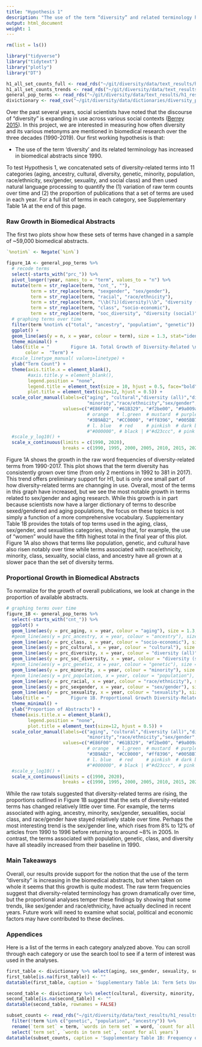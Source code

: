 ```yaml
---
title: "Hypothesis 1"
description: "The use of the term “diversity” and related terminology has increased in PubMed abstracts since 1990."
output: html_document
weight: 1
---
```


```r
rm(list = ls())

library("tidyverse")
library("tidytext")
library("plotly")
library("DT")

h1_all_set_counts_full <- read_rds("~/git/diversity/data/text_results/h1_results/h1_all_set_counts_full.rds")
h1_all_set_counts_trends <- read_rds("~/git/diversity/data/text_results/h1_results/h1_all_set_counts_trends.rds")
general_pop_terms <- read_rds("~/git/diversity/data/text_results/h1_results/h1_all_set_prc_trends.rds")
divictionary <- read_csv("~/git/diversity/data/dictionaries/diversity_project - h1_dictionary.csv")
```

Over the past several years, social scientists have noted that the discourse of "diversity" is expanding in use across various social contexts ([Berrey 2015](https://www.youtube.com/watch?time_continue=96&v=AyZJdEfYUjw&feature=emb_logo)). In this project, we are interested in measuring how often diversity and its various metonyms are mentioned in biomedical research over the three decades (1990-2019). Our first working hypothesis is that: 

* The use of the term 'diversity' and its related terminology has increased in biomedical abstracts since 1990. 

To test Hypothesis 1, we concatenated sets of diversity-related terms into 11 categories (aging, ancestry, cultural, diversity, genetic, minority, population, race/ethnicity, sex/gender, sexuality, and social class) and then used natural language processing to quantify the (1) variation of raw term counts over time and (2) the proportion of publications that a set of terms are used in each year. For a full list of terms in each category, see Supplementary Table 1A at the end of this page. 

### Raw Growth in Biomedical Abstracts

The first two plots show how these sets of terms have changed in a sample of ~59,000 biomedical abstracts. 

```r
`%notin%` <- Negate(`%in%`)

figure_1A <- general_pop_terms %>% 
  # recode terms 
  select(-starts_with("prc_")) %>% 
  pivot_longer(!year, names_to = "term", values_to = "n") %>%
  mutate(term = str_replace(term, "cnt_", ""),
         term = str_replace(term, "sexgender", "sex/gender"),
         term = str_replace(term, "racial", "race/ethnicity"),
         term = str_replace(term, "\\b(?i)(diversity)\\b", "diversity (all)"),
         term = str_replace(term, "class", "socio-economic"),
         term = str_replace(term, "soc_diversity", "diversity (social)")) %>% 
  # graphing terms over time 
  filter(term %notin% c("total", "ancestry", "population", "genetic")) %>% 
  ggplot() + 
  geom_line(aes(y = n, x = year, colour = term), size = 1.3, stat="identity") + 
  theme_minimal() +
  labs(title = "        Figure 1A. Total Growth of Diversity-Related \n Terminology in PubMed/MEDLINE Abstracts (1990-2020)",
       color =  "Term") + 
  #scale_linetype_manual( values=linetype) +
  ylab("Term Count") +
  theme(axis.title.x = element_blank(), 
        #axis.title.y = element_blank(), 
        legend.position = "none",
        legend.title = element_text(size = 10, hjust = 0.5, face="bold"),
        plot.title = element_text(size=12, hjust = 0.5)) +
  scale_color_manual(labels=c("aging", "cultural","diversity (all)","diversity (social)", 
                              "minority","race/ethnicity","sex/gender", "sexuality","socio-economic"),
                     values=c("#E86F00", "#61B329", "#f2be00", "#9a009a", "#000000",
                              # orange   # l.green  # mustard  # purple   # d.green
                              "#3B9AB2", "#CC0000", "#ff8396", "#005BB7" )) + 
                              # l. blue   # red     # pinkish  # dark blue
                              #"#000000", # black | #"#d23ccc", # pink | # 1b7524 dark green
  #scale_y_log10() +
  scale_x_continuous(limits = c(1990, 2020),
                     breaks = c(1990, 1995, 2000, 2005, 2010, 2015, 2020)); ggplotly()
```

Figure 1A shows the growth in the raw word frequencies of diversity-related terms from 1990-2017. This plot shows that the term diversity has consistently grown over time (from only 2 mentions in 1992 to 381 in 2017). This trend offers preliminary support for H1, but is only one small part of how diversity-related terms are channging in use. Overall, most of the terms in this graph have increased, but we see the most notable growth in terms related to sex/gender and aging research. While this growth is in part because scientists now have a larger dictionary of terms to describe sexed/gendered and aging populations, the focus on these topics is not simply a function of a more comprehensive vocabulary. Supplementary Table 1B provides the totals of top terms used in the aging, class, sex/gender, and sexualities categories, showing that, for example, the use of "women" would have the fifth highest total in the final year of this plot. Figure 1A also shows that terms like population, genetic, and cultural have also risen notably over time while terms associated with race/ethnicity, minority, class, sexuality, social class, and ancestry have all grown at a slower pace than the set of diversity terms.

### Proportional Growth in Biomedical Abstracts

To normalize for the growth of overall publications, we look at change in the proportion of available abstracts.

```r
# graphing terms over time 
figure_1B <- general_pop_terms %>% 
  select(-starts_with("cnt_")) %>% 
  ggplot() + 
  geom_line(aes(y = prc_aging, x = year, colour = "aging"), size = 1.3, stat="identity") +
  #geom_line(aes(y = prc_ancestry, x = year, colour = "ancestry"), size = 1.3, stat="identity") +
  geom_line(aes(y = prc_class, x = year, colour = "socio-economic"), size = 1.3, stat="identity") +
  geom_line(aes(y = prc_cultural, x = year, colour = "cultural"), size = 1.3, stat="identity") +
  geom_line(aes(y = prc_diversity, x = year, colour = "diversity (all)"), size = 1.3, stat="identity", linetype = "solid") +
  geom_line(aes(y = prc_soc_diversity, x = year, colour = "diversity (social)"), size = 1.3, stat="identity", linetype = "solid") +
  #geom_line(aes(y = prc_genetic, x = year, colour = "genetic"), size = 1.3, stat="identity") +
  geom_line(aes(y = prc_minority, x = year, colour = "minority"), size = 1.3, stat="identity") +
  #geom_line(aes(y = prc_population, x = year, colour = "population"), size = 1.3, stat="identity") +
  geom_line(aes(y = prc_racial, x = year, colour = "race/ethnicity"), size = 1.3, stat="identity") +
  geom_line(aes(y = prc_sexgender, x = year, colour = "sex/gender"), size = 1.3, stat="identity") +
  geom_line(aes(y = prc_sexuality, x = year, colour = "sexuality"), size = 1.3, stat="identity") +
  labs(title = "        Figure 1B. Proportional Growth Diversity-Related \n Terminology in PubMed/MEDLINE Abstracts (1990-2020)", color =  "Term") + 
  theme_minimal() +
  ylab("Proportion of Abstracts") +
  theme(axis.title.x = element_blank(), 
        legend.position = "none",
        plot.title = element_text(size=12, hjust = 0.5)) +
  scale_color_manual(labels=c("aging", "cultural","diversity (all)","diversity (social)", 
                              "minority","race/ethnicity","sex/gender", "sexuality","socio-economic"),
                     values=c("#E86F00", "#61B329", "#f2be00", "#9a009a", "#000000",
                              # orange   # l.green  # mustard  # purple   # d.green
                              "#3B9AB2", "#CC0000", "#ff8396", "#005BB7" )) + 
                              # l. blue   # red     # pinkish  # dark blue
                              #"#000000", # black | #"#d23ccc", # pink | # 1b7524 dark green
  #scale_y_log10() +
  scale_x_continuous(limits = c(1990, 2020),
                     breaks = c(1990, 1995, 2000, 2005, 2010, 2015, 2020)); ggplotly()
```

While the raw totals suggested that diversity-related terms are rising, the proportions outlined in Figure 1B suggest that the sets of diversity-related terms has changed relatively little over time. For example, the terms associated with aging, ancestry, minority, sex/gender, sexualities, social class, and race/gender have stayed relatively stable over time. Perhaps the most interesting trend is the sex/gender line, which rises from 8% to 12% of articles from 1990 to 1996 before returning to around ~8% in 2005. In contrast, the terms associated with population, genetic, class, and diversity have all steadily increased from their baseline in 1990. 

### Main Takeaways 

Overall, our results provide support for the notion that the use of the term "diversity" is increasing in the biomedical abstracts, but when taken on whole it seems that this growth is quite modest. The raw term frequencies suggest that diversity-related terminology has grown dramatically over time, but the proportional analyses temper these findings by showing that some trends, like sex/gender and race/ethnicity, have actually declined in recent years. Future work will need to examine what social, political and economic factors may have contributed to these declines. 

### Appendices 

Here is a list of the terms in each category analyzed above. You can scroll through each category or use the search tool to see if a term of interest was used in the analyses.

```r
first_table <- divictionary %>% select(aging, sex_gender, sexuality, social_class)
first_table[is.na(first_table)] <- ""
datatable(first_table, caption = 'Supplementary Table 1A: Term Sets Used for Hypothesis 1 Testing', rownames = FALSE)
```
```r
second_table <- divictionary %>% select(cultural, diversity, minority, race_ethnicity)
second_table[is.na(second_table)] <- ""
datatable(second_table, rownames = FALSE)
```

```r
subset_counts <- read_rds("~/git/diversity/data/text_results/h1_results/h1_all_subset_counts_full.rds") %>% 
  filter(!term %in% c("genetic", "population", "ancestry")) %>% 
  rename(`term set` = term, `words in term set` = word, `count for all years` = count) %>% 
  select(`term set`, `words in term set`, `count for all years`)
datatable(subset_counts, caption = 'Supplementary Table 1B: Frequency of Words Used in Each Term Set (1990-2020)', rownames = FALSE)
```


